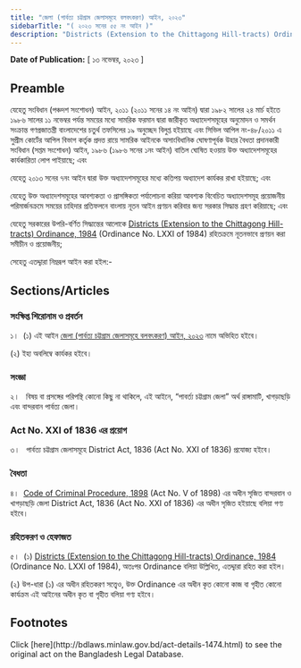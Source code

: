 ```yaml
---
title: "জেলা (পার্বত্য চট্টগ্রাম জেলাসমূহে বলবৎকরণ) আইন, ২০২৩"
sidebarTitle: "( ২০২৩ সনের ৫৫ নং আইন )"
description: "Districts (Extension to the Chittagong Hill-tracts) Ordinance, 1984 রহিতক্রমে নূতনভাবে প্রণয়নকল্পে প্রণীত আইন"
---
```


**Date of Publication:** [ ১৩ নভেম্বর, ২০২৩ ]

## Preamble

যেহেতু সংবিধান (পঞ্চদশ সংশোধন) আইন, ২০১১ (২০১১ সনের ১৪ নং আইন) দ্বারা ১৯৮২ সালের ২৪ মার্চ হইতে ১৯৮৬ সালের ১১ নভেম্বর পর্যন্ত সময়ের মধ্যে সামরিক ফরমান দ্বারা জারীকৃত অধ্যাদেশসমূহের অনুমোদন ও সমর্থন সংক্রান্ত গণপ্রজাতন্ত্রী বাংলাদেশের চতুর্থ তফসিলের ১৯ অনুচ্ছেদ বিলুপ্ত হইয়াছে এবং সিভিল আপিল নং-৪৮/২০১১ এ সুপ্রীম কোর্টের আপিল বিভাগ কর্তৃক প্রদত্ত রায়ে সামরিক আইনকে অসাংবিধানিক ঘোষণাপূর্বক উহার বৈধতা প্রদানকারী সংবিধান (সপ্তম সংশোধন) আইন, ১৯৮৬ (১৯৮৬ সনের ১নং আইন) বাতিল ঘোষিত হওয়ায় উক্ত অধ্যাদেশসমূহের কার্যকারিতা লোপ পাইয়াছে; এবং

যেহেতু ২০১৩ সনের ৭নং আইন দ্বারা উক্ত অধ্যাদেশসমূহের মধ্যে কতিপয় অধ্যাদেশ কার্যকর রাখা হইয়াছে; এবং

যেহেতু উক্ত অধ্যাদেশসমূহের আবশ্যকতা ও প্রাসঙ্গিকতা পর্যালোচনা করিয়া আবশ্যক বিবেচিত অধ্যাদেশসমূহ প্রয়োজনীয় পরিমার্জনক্রমে সময়ের চাহিদার প্রতিফলনে বাংলায় নূতন আইন প্রণয়ন করিবার জন্য সরকার সিদ্ধান্ত গ্রহণ করিয়াছে; এবং

যেহেতু সরকারের উপরি-বর্ণিত সিদ্ধান্তের আলোকে [Districts (Extension to the Chittagong Hill-tracts) Ordinance, 1984](/act-677.html "Districts (Extension to the Chittagong Hill-tracts) Ordinance, 1984") (Ordinance No. LXXI of 1984) রহিতক্রমে নূতনভাবে প্রণয়ন করা সমীচীন ও প্রয়োজনীয়;

সেহেতু এতদ্দ্বারা নিম্নরূপ আইন করা হইল:-

## Sections/Articles

### সংক্ষিপ্ত শিরোনাম ও প্রবর্তন

১।  (১) এই আইন [জেলা (পার্বত্য চট্টগ্রাম জেলাসমূহে বলবৎকরণ) আইন, ২০২৩](/act-1474.html "জেলা (পার্বত্য চট্টগ্রাম জেলাসমূহে বলবৎকরণ) আইন, ২০২৩") নামে অভিহিত হইবে।

(২) ইহা অবলিম্বে কার্যকর হইবে।

### সংজ্ঞা

২।   বিষয় বা প্রসঙ্গের পরিপন্থি কোনো কিছু না থাকিলে, এই আইনে, “পাবর্ত্য চট্টগ্রাম জেলা” অর্থ রাঙ্গামাটি, খাগড়াছড়ি এবং বান্দরবান পার্বত্য জেলা।

### Act No. XXI of 1836 এর প্রয়োগ

৩।   পার্বত্য চট্টগ্রাম জেলাসমূহে District Act, 1836 (Act No. XXI of 1836) প্রযোজ্য হইবে।

### বৈধতা

৪।  [Code of Criminal Procedure, 1898](/act-75.html "Code of Criminal Procedure, 1898") (Act No. V of 1898) এর অধীন সৃজিত বান্দরবান ও খাগড়াছড়ি জেলা District Act, 1836 (Act No. XXI of 1836) এর অধীন সৃজিত হইয়াছে বলিয়া গণ্য হইবে।

### রহিতকরণ ও হেফাজত

৫।  (১) [Districts (Extension to the Chittagong Hill-tracts) Ordinance, 1984](/act-677.html "Districts (Extension to the Chittagong Hill-tracts) Ordinance, 1984") (Ordinance No. LXXI of 1984), অতঃপর Ordinance বলিয়া উল্লিখিত, এতদ্দ্বারা রহিত করা হইল।

(২) উপ-ধারা (১) এর অধীন রহিতকরণ সত্ত্বেও, উক্ত Ordinance এর অধীন কৃত কোনো কাজ বা গৃহীত কোনো কার্যক্রম এই আইনের অধীন কৃত বা গৃহীত বলিয়া গণ্য হইবে।

## Footnotes

<Note>
  Click [here](http://bdlaws.minlaw.gov.bd/act-details-1474.html) to see the original act on the Bangladesh Legal Database.
</Note>
